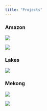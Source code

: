 ```yaml
---
title: "Projects"
---
```


### Amazon
::: {.grid}
::: {.g-col-6}
[![](/images/Slide4.jpeg)](Amazon/index.qmd){fig-alt="Amazon"}
:::

::: {.g-col-6}
[![](/images/three_amazons.png)](Three_Amazons/index.qmd){fig-alt="Three Amazons"}
:::
:::

### Lakes
::: {.grid}
::: {.g-col-6}
[![](/images/Slide6.jpeg)](Lakes/index.qmd){fig-alt="Lakes"}
:::

::: {.g-col-6}
:::
:::

### Mekong
::: {.grid}
::: {.g-col-6}
[![](/images/Slide8.jpeg)](Mekong/index.qmd){fig-alt="Mekong"}
:::

::: {.g-col-6}
[![](/images/story.png)](Story/story.html){fig-alt="Story"}
:::
:::
